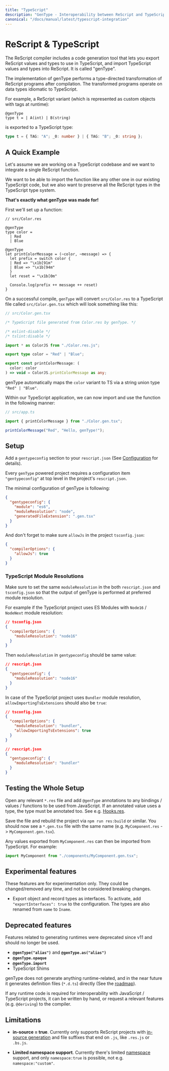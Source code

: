 ```yaml
---
title: "TypeScript"
description: "GenType - Interoperability between ReScript and TypeScript"
canonical: "/docs/manual/latest/typescript-integration"
---
```


# ReScript & TypeScript

The ReScript compiler includes a code generation tool that lets you export ReScript values and types to use in TypeScript, and import TypeScript values and types into ReScript. It is called "genType".

The implementation of genType performs a type-directed transformation of ReScript programs after compilation. The transformed programs operate on data types idiomatic to TypeScript.

For example, a ReScript variant (which is represented as custom objects with tags at runtime):

```res
@genType
type t = | A(int) | B(string)
```

is exported to a TypeScript type:

```ts
type t = { TAG: "A"; _0: number } | { TAG: "B"; _0: string };
```

## A Quick Example

Let's assume we are working on a TypeScript codebase and we want to integrate a single ReScript function.

We want to be able to import the function like any other one in our existing TypeScript code, but we also want to preserve all the ReScript types in the TypeScript type system.

**That's exactly what genType was made for!**

First we'll set up a function:

```res
// src/Color.res

@genType
type color =
  | Red
  | Blue

@genType
let printColorMessage = (~color, ~message) => {
  let prefix = switch color {
  | Red => "\x1b[91m"
  | Blue => "\x1b[94m"
  }
  let reset = "\x1b[0m"

  Console.log(prefix ++ message ++ reset)
}

```

On a successful compile, `genType` will convert `src/Color.res` to a TypeScript file called `src/Color.gen.tsx` which will look something like this:

```ts
// src/Color.gen.tsx

/* TypeScript file generated from Color.res by genType. */

/* eslint-disable */
/* tslint:disable */

import * as ColorJS from "./Color.res.js";

export type color = "Red" | "Blue";

export const printColorMessage: (
  color: color
) => void = ColorJS.printColorMessage as any;
```

genType automatically maps the `color` variant to TS via a string union type `"Red" | "Blue"`.

Within our TypeScript application, we can now import and use the function in the following manner:

```ts
// src/app.ts

import { printColorMessage } from "./Color.gen.tsx";

printColorMessage("Red", "Hello, genType!");
```

## Setup

Add a `gentypeconfig` section to your `rescript.json` (See [Configuration](/docs/manual/latest/build-configuration#gentypeconfig) for details).

Every `genType` powered project requires a configuration item `"gentypeconfig"` at top level in the project's `rescript.json`.

The minimal configuration of genType is following:

```json
{
  "gentypeconfig": {
    "module": "es6",
    "moduleResolution": "node",
    "generatedFileExtension": ".gen.tsx"
  }
}
```

And don't forget to make sure `allowJs` in the project `tsconfig.json`:

```json
{
  "compilerOptions": {
    "allowJs": true
  }
}
```

### TypeScript Module Resolutions

Make sure to set the same `moduleResolution` in the both `rescript.json` and `tsconfig.json` so that the output of genType is performed at preferred module resolution.

For example if the TypeScript project uses ES Modules with `Node16` / `NodeNext` module resolution:

```json
// tsconfig.json
{
  "compilerOptions": {
    "moduleResolution": "node16"
  }
}
```

Then `moduleResolution` in `gentypeconfig` should be same value:

```json
// rescript.json
{
  "gentypeconfig": {
    "moduleResolution": "node16"
  }
}
```

In case of the TypeScript project uses `Bundler` module resolution, `allowImportingTsExtensions` should also be `true`:

```json
// tsconfig.json
{
  "compilerOptions": {
    "moduleResolution": "bundler",
    "allowImportingTsExtensions": true
  }
}
```

```json
// rescript.json
{
  "gentypeconfig": {
    "moduleResolution": "bundler"
  }
}
```

## Testing the Whole Setup

Open any relevant `*.res` file and add `@genType` annotations to any bindings / values / functions to be used from JavaScript. If an annotated value uses a type, the type must be annotated too. See e.g. [Hooks.res](https://github.com/rescript-lang/rescript-compiler/blob/master/jscomp/gentype_tests/typescript-react-example/src/Hooks.res).

Save the file and rebuild the project via `npm run res:build` or similar. You should now see a `*.gen.tsx` file with the same name (e.g. `MyComponent.res` -> `MyComponent.gen.tsx`).

Any values exported from `MyComponent.res` can then be imported from TypeScript. For example:

```js
import MyComponent from "./components/MyComponent.gen.tsx";
```

## Experimental features

These features are for experimentation only. They could be changed/removed any time, and not be considered breaking changes.

- Export object and record types as interfaces. To activate, add `"exportInterfaces": true` to the configuration. The types are also renamed from `name` to `Iname`.

## Deprecated features

Features related to generating runtimes were deprecated since v11 and should no longer be used.

- **`@genType("alias")`** and **`@genType.as("alias")`**
- **`@genType.opaque`**
- **`@genType.import`**
- TypeScript Shims

genType does not generate anything runtime-related, and in the near future it generates definition files (`*.d.ts`) directly (See the [roadmap](https://github.com/rescript-lang/rescript-compiler/issues/6196)).

If any runtime code is required for interoperability with JavaScript / TypeScript projects, it can be written by hand, or request a relevant features (e.g. `@deriving`) to the compiler.

## Limitations

- **in-source = true**. Currently only supports ReScript projects with [in-source generation](/docs/manual/latest/build-configuration#package-specs) and file suffixes that end on `.js`, like `.res.js` or `.bs.js`.

- **Limited namespace support**. Currently there's limited [namespace](/docs/manual/latest/build-configuration#name-namespace) support, and only `namespace:true` is possible, not e.g. `namespace:"custom"`.
